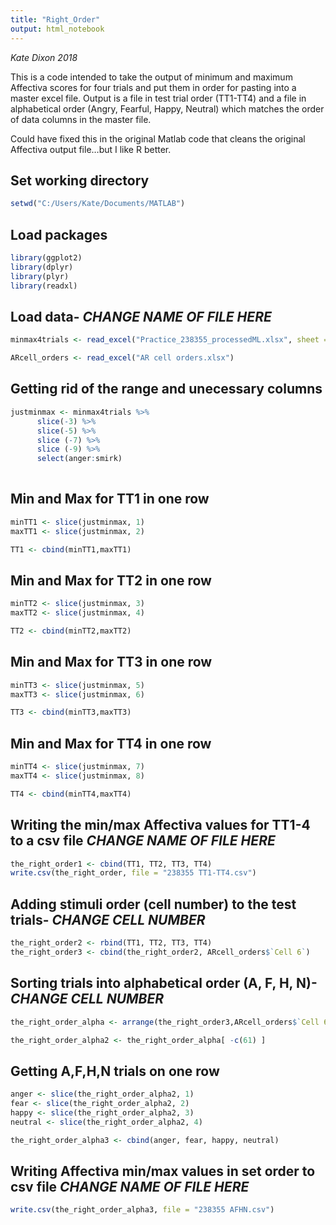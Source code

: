 ---
title: "Right_Order"
output: html_notebook
---

*Kate Dixon 2018*

This is a code intended to take the output of minimum and maximum Affectiva scores for four trials and put them in order for pasting into a master excel file. Output is a file in test trial order (TT1-TT4) and a file in alphabetical order (Angry, Fearful, Happy, Neutral) which matches the order of data columns in the master file.

Could have fixed this in the original Matlab code that cleans the original Affectiva output file...but I like R better.

## Set working directory
```{r}
setwd("C:/Users/Kate/Documents/MATLAB")
```

## Load packages
```{r load-packages, message = FALSE}
library(ggplot2)
library(dplyr)
library(plyr)
library(readxl)
```

## Load data- *CHANGE NAME OF FILE HERE*
```{r load-data}
minmax4trials <- read_excel("Practice_238355_processedML.xlsx", sheet = "Sheet9")

ARcell_orders <- read_excel("AR cell orders.xlsx")
```

## Getting rid of the range and unecessary columns
```{r}
justminmax <- minmax4trials %>%
      slice(-3) %>%
      slice(-5) %>%
      slice (-7) %>%
      slice (-9) %>%
      select(anger:smirk)
      
```

## Min and Max for TT1 in one row
```{r}
minTT1 <- slice(justminmax, 1)
maxTT1 <- slice(justminmax, 2)

TT1 <- cbind(minTT1,maxTT1)
```

## Min and Max for TT2 in one row
```{r}
minTT2 <- slice(justminmax, 3)
maxTT2 <- slice(justminmax, 4)

TT2 <- cbind(minTT2,maxTT2)
```

## Min and Max for TT3 in one row
```{r}
minTT3 <- slice(justminmax, 5)
maxTT3 <- slice(justminmax, 6)

TT3 <- cbind(minTT3,maxTT3)
```

## Min and Max for TT4 in one row
```{r}
minTT4 <- slice(justminmax, 7)
maxTT4 <- slice(justminmax, 8)

TT4 <- cbind(minTT4,maxTT4)
```

## Writing the min/max Affectiva values for TT1-4 to a csv file *CHANGE NAME OF FILE HERE*
```{r}
the_right_order1 <- cbind(TT1, TT2, TT3, TT4)
write.csv(the_right_order, file = "238355 TT1-TT4.csv")
```

## Adding stimuli order (cell number) to the test trials- *CHANGE CELL NUMBER*
```{r}
the_right_order2 <- rbind(TT1, TT2, TT3, TT4)
the_right_order3 <- cbind(the_right_order2, ARcell_orders$`Cell 6`)
```

## Sorting trials into alphabetical order (A, F, H, N)- *CHANGE CELL NUMBER*
```{r}
the_right_order_alpha <- arrange(the_right_order3,ARcell_orders$`Cell 6`)

the_right_order_alpha2 <- the_right_order_alpha[ -c(61) ]
```

## Getting A,F,H,N trials on one row
```{r}
anger <- slice(the_right_order_alpha2, 1)
fear <- slice(the_right_order_alpha2, 2)
happy <- slice(the_right_order_alpha2, 3)
neutral <- slice(the_right_order_alpha2, 4)

the_right_order_alpha3 <- cbind(anger, fear, happy, neutral)
```

## Writing Affectiva min/max values in set order to csv file *CHANGE NAME OF FILE HERE*
```{r}
write.csv(the_right_order_alpha3, file = "238355 AFHN.csv")
```

